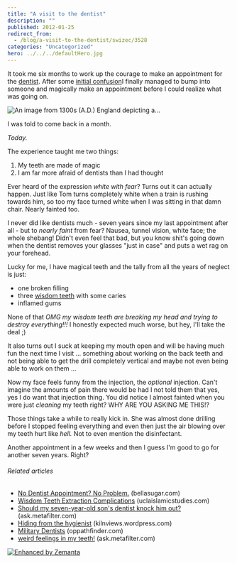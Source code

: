 ```yaml
---
title: "A visit to the dentist"
description: ""
published: 2012-01-25
redirect_from:
  - /blog/a-visit-to-the-dentist/swizec/3528
categories: "Uncategorized"
hero: ../../../defaultHero.jpg
---
```


It took me six months to work up the courage to make an appointment for the [dentist](http://en.wikipedia.org/wiki/Dentist "Dentist"). After some [initial confusion](http://swizec.com/blog/going-to-the-dentist-is-like-trying-out-a-new-opensource-project/swizec/2881 "Going to the dentist is like trying out a new opensource project")I finally managed to bump into someone and magically make an appointment before I could realize what was going on.

![An image from 1300s (A.D.) England depicting a...](https://swizec.com/blog/wp-content/uploads/2012/01/300px-Medieval_dentistry3.jpg "An image from 1300s (A.D.) England depicting a...")

I was told to come back in a month.

_Today._

The experience taught me two things:

1.  My teeth are made of magic
2.  I am far more afraid of dentists than I had thought

Ever heard of the expression _white with fear_? Turns out it can actually happen. Just like Tom turns completely white when a train is rushing towards him, so too my face turned white when I was sitting in that damn chair. Nearly fainted too.

I never did like dentists much - seven years since my last appointment after all - but to _nearly faint_ from fear? Nausea, tunnel vision, white face; the whole shebang! Didn't even feel that bad, but you know shit's going down when the dentist removes your glasses "just in case" and puts a wet rag on your forehead.

Lucky for me, I have magical teeth and the tally from all the years of neglect is just:

- one broken filling
- three [wisdom teeth](http://en.wikipedia.org/wiki/Wisdom_tooth "Wisdom tooth") with some caries
- inflamed gums

None of that _OMG my wisdom teeth are breaking my head and trying to destroy everything!!!_ I honestly expected much worse, but hey, I'll take the deal ;)

It also turns out I suck at keeping my mouth open and will be having much fun the next time I visit ... something about working on the back teeth and not being able to get the drill completely vertical and maybe not even being able to work on them ...

Now my face feels funny from the injection, the _optional_ injection. Can't imagine the amounts of pain there would be had I not told them that yes, yes I do want that injection thing. You did notice I almost fainted when you were just _cleaning_ my teeth right? WHY ARE YOU ASKING ME THIS!?

Those things take a while to really kick in. She was almost done drilling before I stopped feeling everything and even then just the air blowing over my teeth hurt like _hell._ Not to even mention the disinfectant.

Another appointment in a few weeks and then I guess I'm good to go for another seven years. Right?

###### Related articles

- [No Dentist Appointment? No Problem.](http://www.bellasugar.com/Crest-Weekly-Intensive-Cleaning-Toothpaste-Review-2627319) (bellasugar.com)
- [Wisdom Teeth Extraction Complications](http://uclaislamicstudies.com/2012/01/17/wisdom-teeth-extraction-complications/) (uclaislamicstudies.com)
- [Should my seven-year-old son's dentist knock him out?](http://ask.metafilter.com/204770/Should-my-sevenyearold-sons-dentist-knock-him-out) (ask.metafilter.com)
- [Hiding from the hygienist](https://kilnviews.wordpress.com/2012/01/24/hiding-from-the-hygienist/) (kilnviews.wordpress.com)
- [Military Dentists](http://oppathfinder.com/2012/01/18/military-dentists/) (oppathfinder.com)
- [weird feelings in my teeth!](http://ask.metafilter.com/205838/weird-feelings-in-my-teeth) (ask.metafilter.com)

[![Enhanced by Zemanta](https://img.zemanta.com/zemified_e.png?x-id=37822309-8d88-4a79-bbd3-f8614d613f94)](http://www.zemanta.com/ "Enhanced by Zemanta")
